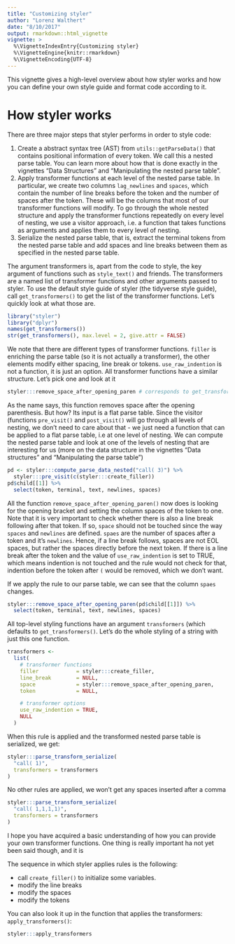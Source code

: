 ```yaml
---
title: "Customizing styler"
author: "Lorenz Walthert"
date: "8/10/2017"
output: rmarkdown::html_vignette
vignette: >
  %\VignetteIndexEntry{Customizing styler}
  %\VignetteEngine{knitr::rmarkdown}
  %\VignetteEncoding{UTF-8}
---
```


This vignette gives a high-level overview about how styler works and how you
can define your own style guide and format code according to it. 

# How styler works

There are three major steps that styler performs in order to style code:

1. Create a abstract syntax tree (AST) from `utils::getParseData()` that
   contains positional information of every token. We call
   this a nested parse table. You can learn more about how that is done
   exactly in the vignettes "Data Structures" and "Manipulating the nested 
   parse table".
2. Apply transformer functions at each level of the nested parse table. In 
   particular, we create two columns `lag_newlines` and `spaces`, which contain
   the number of line breaks before the token and the number of spaces 
   after the token. These will be the columns that most of our transformer 
   functions will modify. To go through the whole nested structure and apply
   the transformer functions repeatedly on every level of nesting, we use
   a visitor approach, i.e. a function that takes functions as arguments and
   applies them to every level of nesting. 
3. Serialize the nested parse table, that is, extract the terminal tokens from 
   the nested parse table and add spaces and line breaks between them as 
   specified in the nested parse table. 

The argument transformers is, apart from the code to style, the key argument 
of functions such as `style_text()` and friends. The transformers are a named
list of transformer functions and other arguments passed to styler. To use the
default style guide of styler (the tidyverse style guide), call
`get_transformers()` to get the list of the transformer functions. Let's quickly
look at what those are.
```r
library("styler")
library("dplyr")
names(get_transformers())
str(get_transformers(), max.level = 2, give.attr = FALSE)
```

We note that there are different types of transformer functions. `filler` is
enriching the parse table (so it is not actually a transformer), the other 
elements modify either spacing, line break or tokens. `use_raw_indention` is 
not a function, it is just an option.
All transformer functions have a similar structure. Let's pick one and look at it
```r
styler:::remove_space_after_opening_paren # corresponds to get_transformers()$space[[7]]
```

As the name says, this function removes space after the opening parenthesis. But
how? Its input is a flat parse table. Since the visitor (functions `pre_visit()`
and `post_visit()` will go through all levels of nesting, we don't need to care
about that - we just need a function that can be applied to a flat parse table,
i.e at one level of nesting.
We can compute the nested parse table and look at one of the levels of nesting
that are interesting for us (more on the data structure in the vignettes 
"Data structures" and "Manipulating the parse table")
```r
pd <- styler:::compute_parse_data_nested("call( 3)") %>%
  styler:::pre_visit(c(styler:::create_filler))
pd$child[[1]] %>%
  select(token, terminal, text, newlines, spaces)
```
All the function `remove_space_after_opening_paren()` now does is looking 
for the opening bracket and setting the column spaces of the token to one. Note 
that it is very important to check whether there is also a line break following 
after that token. If so, `space` should not be touched since the way 
`spaces` and `newlines` are defined. `spaes` are the number of spaces after a 
token and it's `newlines`. Hence, if a line break follows, spaces are not EOL
spaces, but rather the spaces directly before the next token. If there is a 
line break after the token and the value of `use_raw_indention` is set to TRUE,
which means indention is not touched and the rule would not check for that, 
indention before the token after `(` would be removed, which we don't want.

If we apply the rule to our parse table, we can see that the column `spaes` 
changes.
```r
styler:::remove_space_after_opening_paren(pd$child[[1]]) %>%
  select(token, terminal, text, newlines, spaces)
```

All top-level styling functions have an argument `transformers` (which defaults
to `get_transformers()`. Let's do the whole styling of a string with just this
one function.
```r
transformers <- 
  list(
    # transformer functions
    filler            = styler:::create_filler,
    line_break        = NULL,
    space             = styler:::remove_space_after_opening_paren,
    token             = NULL,

    # transformer options
    use_raw_indention = TRUE,
    NULL
  )
```

When this rule is applied and the transformed nested parse table is 
serialized, we get:
```r
styler:::parse_transform_serialize(
  "call( 1)", 
  transformers = transformers
)
```

No other rules are applied, we won't get any spaces inserted after a comma
```r
styler:::parse_transform_serialize(
  "call( 1,1,1,1)", 
  transformers = transformers
)
```

I hope you have acquired a basic understanding of how you can provide your own
transformer functions. One thing is really important ha not yet been said though,
and it is 

The sequence in which styler applies rules is the following:

* call `create_filler()` to initialize some variables.
* modify the line breaks
* modify the spaces
* modify the tokens

You can also look it up in the function that applies the transformers: 
`apply_transformers()`:
```r
styler:::apply_transformers
```


